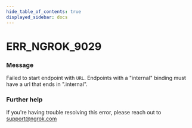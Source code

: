 ```yaml
---
hide_table_of_contents: true
displayed_sidebar: docs
---
```



# ERR_NGROK_9029

### Message

Failed to start endpoint with `URL`. Endpoints with a "internal" binding must have a url that ends in ".internal".

<ErrorDetails error="err_ngrok_9029" />

### Further help

If you're having trouble resolving this error, please reach out to [support@ngrok.com](mailto:support@ngrok.com?subject=Help%20with%20ERR_NGROK_9029)
